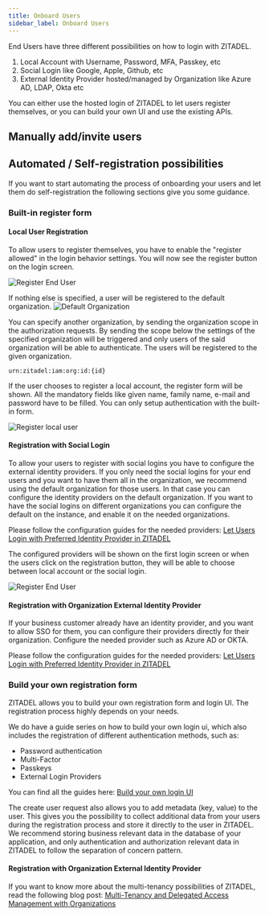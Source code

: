 ```yaml
---
title: Onboard Users
sidebar_label: Onboard Users
---
```


End Users have three different possibilities on how to login with ZITADEL.
1. Local Account with Username, Password, MFA, Passkey, etc
2. Social Login like Google, Apple, Github, etc
3. External Identity Provider hosted/managed by Organization like Azure AD, LDAP, Okta etc

You can either use the hosted login of ZITADEL to let users register themselves, or you can build your own UI and use the existing APIs.

## Manually add/invite users


<CreateUser/>

## Automated / Self-registration possibilities

If you want to start automating the process of onboarding your users and let them do self-registration the following sections give you some guidance.

### Built-in register form

#### Local User Registration

To allow users to register themselves, you have to enable the "register allowed" in the login behavior settings.
You will now see the register button on the login screen.

<img src="/docs/img/guides/solution-scenarios/register-end-user.png" alt="Register End User"/>

If nothing else is specified, a user will be registered to the default organization.
<img src="/docs/img/guides/solution-scenarios/default-organization.png" alt="Default Organization"/>

You can specify another organization, by sending the organization scope in the authorization requests.
By sending the scope below the settings of the specified organization will be triggered and only users of the said organization will be able to authenticate.
The users will be registered to the given organization.
```
urn:zitadel:iam:org:id:{id}
```

If the user chooses to register a local account, the register form will be shown.
All the mandatory fields like given name, family name, e-mail and password have to be filled.
You can only setup authentication with the built-in form.

<img src="/docs/img/guides/solution-scenarios/register-local-user.png" alt="Register local user"/>

#### Registration with Social Login

To allow your users to register with social logins you have to configure the external identity providers.
If you only need the social logins for your end users and you want to have them all in the organization, we recommend using the default organization for those users.
In that case you can configure the identity providers on the default organization.
If you want to have the social logins on different organizations you can configure the default on the instance, and enable it on the needed organizations.

Please follow the configuration guides for the needed providers: [Let Users Login with Preferred Identity Provider in ZITADEL](/docs/guides/integrate/identity-providers)

The configured providers will be shown on the first login screen or when the users click on the registration button, they will be able to choose between local account or the social login.

<img src="/docs/img/guides/solution-scenarios/register-end-user.png" alt="Register End User"/>

#### Registration with Organization External Identity Provider

If your business customer already have an identity provider, and you want to allow SSO for them, you can configure their providers directly for their organization.
Configure the needed provider such as Azure AD or OKTA.

Please follow the configuration guides for the needed providers: [Let Users Login with Preferred Identity Provider in ZITADEL](/docs/guides/integrate/identity-providers)


<OrgLoginDescription name="OrgLodinDescription" />

### Build your own registration form

ZITADEL allows you to build your own registration form and login UI.
The registration process highly depends on your needs.

We do have a guide series on how to build your own login ui, which also includes the registration of different authentication methods, such as:
- Password authentication
- Multi-Factor
- Passkeys
- External Login Providers

You can find all the guides here: [Build your own login UI](https://zitadel.com/docs/guides/integrate/login-ui)

The create user request also allows you to add metadata (key, value) to the user.
This gives you the possibility to collect additional data from your users during the registration process and store it directly to the user in ZITADEL.
We recommend storing business relevant data in the database of your application, and only authentication and authorization relevant data in ZITADEL to follow the separation of concern pattern.

#### Registration with Organization External Identity Provider

If you want to know more about the multi-tenancy possibilities of ZITADEL, read the following blog post:
[Multi-Tenancy and Delegated Access Management with Organizations](https://zitadel.com/blog/multi-tenancy-with-organizations)